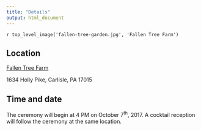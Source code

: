```yaml
---
title: "Details"
output: html_document
---
```


`r top_level_image('fallen-tree-garden.jpg', 'Fallen Tree Farm')`

## Location

[Fallen Tree Farm](http://www.fallentreefarm.com/)

1634 Holly Pike, Carlisle, PA 17015

## Time and date

The ceremony will begin at 4 PM on October 7^th^, 2017. A cocktail reception
will follow the ceremony at the same location.
